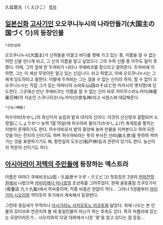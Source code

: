 久延毘古（くえびこ）
[[목차]]

== [[일본신화]] [[고사기]]인 오오쿠니누시의 나라만들기(大国主の国づくり)의 등장인물 ==

 *관련설화
오오쿠니누시(大国主)가 신하들을 이끌고 바다를 향해 가고 있는 중, 이름을 알 수 없는 어떤 신을 만나게 되고, 그 신의 이름을 알고 싶었으나 그의 수하 신들 중 아무도 알지 못했다. 이때, 그의 앞에 한 두꺼비가 나타나 쿠에비코를 찾으라고 알려준다.
두꺼비에 의하면, 그는 이 세상 무엇이든 알고 있는 신입니다. 라고 하였고, 이에 오오쿠니누시는 그에게 당도하라고 말한다. 이말에 두꺼비는 그는 걸을 수 없는 신이라 하자, 할 수 없이 오오쿠니누시는 직접 그가 있는 야마다의 소바토(山田のそほど현 카카시의 옛지명)에 당도한다.
그곳에선 만난 쿠에비코는 이름을 알 수 없는 신이 바로 카미무스비노카미(神産巣日神)의 자손인 스쿠나히코나노카미(少彦名神)라고 시원스레 대답해준다.

 *신능(神能)
허수아비(かかし)의 화신이자 농업과 밭과 대지의 신이다. 이것이 산신령과 결합되어 소정월(こしょうがつ 농력 1월 15일)에 허수아비 올리기(かかし上げ) 축제등을 펼치는 지방이 존재하기도 한다. 허수아비로서 밭의 중앙에 놓여 만물을 지켜본다고 하여 모든 것을 아는 전지의 신이기도 하며 허수아비라는 뜻의 부서진 선비(崩え彦)를 뜻하여 썩어가는 것을 표현하기기도 해, 황천길의 도조신(船戸神)등과 관련이 있기도 한다.
농신이자 학문의 신이기도 하다.

== [[아시아라이 저택의 주민들]]에 등장하는 엑스트라 ==
이름은 야마다 쿠에비코(山田・久延彦ヤマダ・クエビコ)
첫등장은 3권의 [[만마전]]학원에서 나왔으며 [[카미이케다 미나호]]의 초상화를 그려주었다. 현재 골동품점 츠쿠모가미(骨董店 九十九髪)에서 하숙중이며, 작중 비중은 한없이 적다... 그러나 5권쯤부터 [[아이가미 시오리]]와 역이듯이 후기에서 계속해서 등장한다. 

그런데 생김새가 무척이나 [[아시가라노 사카모토노 미코토]]와 닮았다.
위에 나오는 본 인물의 모티브와 연관지여 볼 때 동일인물이 아닌가 하는 추측도 있다.
특히 머플러에 있는 눈 모양이라든가... 시오리와의 12권 대화에서 나온 '왕'을 알고 있다는 점 등등...



